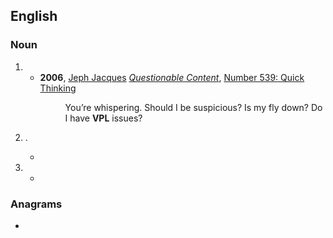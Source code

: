 ==English==

===Noun===
{{en-noun}}

# {{initialism of|en|[[visible]] [[panty line]]}}
#* '''2006''', [[w:Jeph Jacques|Jeph Jacques]] ''[[w:Questionable Content|Questionable Content]]'', [http://www.questionablecontent.net/view.php?comic=539 Number 539: Quick Thinking]
#*: You’re whispering. Should I be suspicious? Is my fly down? Do I have '''VPL''' issues?
# {{lb|en|programming}} {{initialism of|en|visual programming language}}.
#* {{quote-book|en|year=2010|title=Visual Languages and Applications |author=Kang Zhang|page=167 |ISBN=0387682570 |passage= Implementing a visual programming language ('''VPL''') is much harder man implementing a textual programming language (Myers 1990). }}
# {{initialism of|en|[[ventral]] [[posterolateral]] [[nucleus]]}}
#* {{quote-book|en|year=2004 |title=The Rat Nervous System |author=George Paxinos|page=414 |ISBN=0080542611 |passage=The ventral posterior complex is the main relay for sensory inputs to reach the cerebral cortex and it can be divided into at least three main parts: the ventral posterolateral nucleus ('''VPL''') receiving spinal somatosensory inputs, the ventral posteromedial nucleaus (VPM) receiving trigeminal somatosensory inputs, and the parvicellular medial parts of both the '''VPL''' and VPM, i.e., the VPPC, which forms the main thalamic relay for gustatory and visceral ascending pathways. }}

===Anagrams===
* {{anagrams|en|a=lpv|LPV|VLP}}